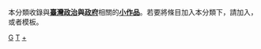 {{Catnav|頁面分類|各種主題的頁面分類|按國家分類|各國政治|中華民國政治|台湾政治}}
{{Catnav|頁面分類|地理|国家|亚洲国家|中華民國|台灣|台湾政治}}
{{Catnav|頁面分類|地理|水體|海洋|太平洋|太平洋島嶼|台灣|台湾政治}}
{{Catnav|頁面分類|地理|地形|海洋|太平洋|太平洋島嶼|台灣|台湾政治}}
{{Catnav|頁面分類|地理|地形|岛屿|太平洋島嶼|台灣|台湾政治}}
{{hidden category}}
本分類收錄與'''[[臺灣政治|臺灣政治]]與[[臺灣政府|政府]]'''相關的'''[[Wikipedia:小作品|小作品]]'''。若要將條目加入本分類下，請加入'''{{tl|Taiwanese politics-stub}}'''，或者'''{{tl|台灣政治與政府小作品}}'''模板。

[[Category:台灣小作品|G]]
[[Category:政治小作品|T]]

[[Category:臺灣政治|+]]